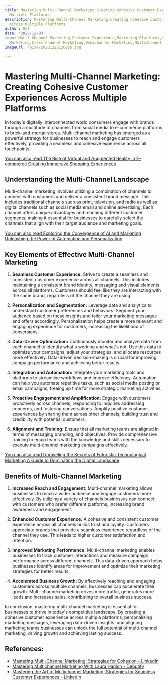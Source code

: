 ```yaml
---
title: Mastering Multi-Channel Marketing Creating Cohesive Customer Experiences Across
  Multiple Platforms
description: Mastering Multi-Channel Marketing Creating Cohesive Customer Experiences
  Across Multiple Platforms
author: Usf
date: '2023-12-03'
tags: Multi-Channel Marketing,Customer Experience,Marketing Platforms,Cohesive Marketing,Integrated
  Marketing,Cross-Channel Marketing,Omnichannel Marketing,Multichannel Marketing Strategy
imageUrl: /pixa/20231223120955.jpg

---
```

# Mastering Multi-Channel Marketing: Creating Cohesive Customer Experiences Across Multiple Platforms

In today's  digitally interconnected world consumers engage with brands through a multitude of channels from social media to e-commerce platforms to brick-and-mortar stores. Multi-channel marketing has emerged as a powerful strategy for businesses to reach  and engage customers effectively, providing a seamless and cohesive experience across all touchpoints.

[You can also read The Rise of Virtual and Augmented Reality in E-commerce Creating Immersive Shopping Experiences](The%20Rise%20of%20Virtual%20and%20Augmented%20Reality%20in%20E-commerce%20Creating%20Immersive%20Shopping%20Experiences)


## Understanding the  Multi-Channel Landscape

Multi-channel marketing involves  utilizing a combination of channels to connect with customers and  deliver  a consistent  brand message. This includes traditional  channels such as print, television, and  radio as well as digital channels such as social media  email and online advertising. Each channel offers unique advantages and reaching different customer segments, making it essential for businesses to carefully select  the  channels that  align with their target audience  and marketing goals.

[You can also read Exploring the Convergence of  AI and Marketing Unleashing the Power of Automation and  Personalization](Exploring%20the%20Convergence%20of%20AI%20and%20Marketing%20Unleashing%20the%20Power%20of%20Automation%20and%20Personalization)


## Key Elements of Effective Multi-Channel Marketing

1. **Seamless Customer Experience:**
   Strive to create a seamless and consistent customer experience across all channels. This includes maintaining a consistent  brand identity, messaging and visual elements  across all platforms. Customers should feel like they are interacting with the same brand, regardless of  the channel  they are using.

2. **Personalization  and Segmentation:**
    Leverage data and analytics  to understand customer  preferences and behaviors. Segment  your audience based on these insights and tailor your marketing messages and offers accordingly. Personalization helps create a more  relevant and  engaging experience  for customers, increasing the likelihood of conversions.

3.  **Data-Driven Optimization:**
   Continuously  monitor and analyze data from each channel to identify what's working and what's not. Use this data to optimize your campaigns, adjust  your strategies, and allocate resources more  effectively. Data-driven decision-making is crucial for improving campaign performance  and achieving better results.

4. **Integration  and Automation:**
   Integrate your marketing tools and platforms to streamline workflows and improve efficiency. Automation can help you automate repetitive tasks, such as social media  posting or email campaigns, freeing up time for more strategic marketing activities.

5. **Proactive Engagement  and Amplification:**
   Engage with customers proactively across channels, responding to inquiries addressing  concerns, and fostering conversations. Amplify positive customer experiences by sharing them across other channels, building  trust and credibility with potential customers.

6. **Alignment and Training:**
   Ensure  that all marketing teams are aligned in terms of messaging branding,  and objectives. Provide comprehensive training to equip teams with the knowledge and skills necessary to execute multi-channel marketing campaigns  effectively.

[You can also read Unraveling the Secrets  of Futuristic Technological Marketing A Guide to Dominating the Digital Landscape](Unraveling%20the%20Secrets%20of%20Futuristic%20Technological%20Marketing%20A%20Guide%20to%20Dominating%20the%20Digital%20Landscape)


## Benefits of Multi-Channel Marketing

1. **Increased Reach and Engagement:**
    Multi-channel marketing allows businesses to reach a wider audience and engage  customers more effectively. By utilizing a variety of channels  businesses can connect with customers who prefer  different platforms, increasing brand awareness and engagement.

2. **Enhanced Customer Experience:**
   A cohesive and  consistent customer experience across  all channels builds trust and loyalty. Customers appreciate brands that provide a seamless experience regardless of the  channel they use. This leads to higher customer satisfaction and retention.

3.  **Improved Marketing Performance:**
    Multi-channel marketing  enables businesses to track customer interactions and measure campaign performance across  different channels. This data-driven approach helps businesses identify areas for improvement and  optimize  their marketing strategies for  better results.

4. **Accelerated Business Growth:**
   By effectively reaching and engaging customers across multiple channels, businesses can accelerate their  growth. Multi-channel marketing  drives more traffic,  generates more leads  and increases sales, contributing to overall business success.

In conclusion, mastering multi-channel marketing is essential for businesses to thrive in today's competitive landscape. By creating a cohesive customer experience across multiple platforms, personalizing marketing messages, leveraging data-driven  insights, and aligning  marketing teams businesses can unlock the full potential of multi-channel marketing,  driving growth and  achieving lasting success.

## References:
- [Mastering Multi-Channel Marketing: Strategies for Cohesion - LinkedIn](https://www.linkedin.com/pulse/mastering-multi-channel-marketing-strategies-cohesion-jason-miller?trk=article-ssr-frontend-pulse_more-articles_related-content-card)
- [Mastering Multichannel Marketing With Laura Hanlon - Debutify](https://debutify.com/blog/multichannel-marketing/)
- [Mastering the Art of Multichannel Marketing: Strategies for Seamless Customer Experiences - LinkedIn](https://www.linkedin.com/pulse/mastering-art-multichannel-marketing-strategies-seamless-customer)
